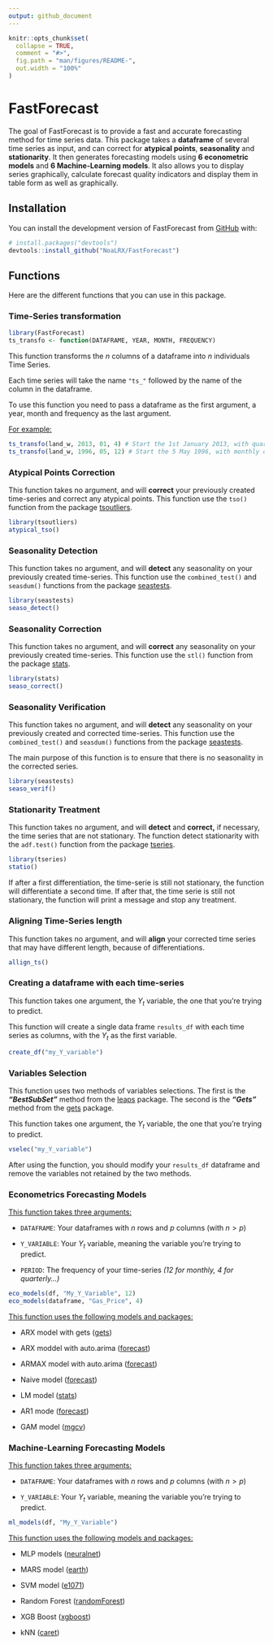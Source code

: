 ```yaml
---
output: github_document
---
```


<!-- README.md is generated from README.Rmd. Please edit that file -->

```r
knitr::opts_chunk$set(
  collapse = TRUE,
  comment = "#>",
  fig.path = "man/figures/README-",
  out.width = "100%"
)
```

# FastForecast

<!-- badges: start -->

<!-- badges: end -->

The goal of FastForecast is to provide a fast and accurate forecasting method for time series data. This package takes a **dataframe** of several time series as input, and can correct for **atypical points**, **seasonality** and **stationarity**. It then generates forecasting models using **6 econometric models** and **6 Machine-Learning models**. It also allows you to display series graphically, calculate forecast quality indicators and display them in table form as well as graphically.

## Installation

You can install the development version of FastForecast from [GitHub](https://github.com/) with:

``` r
# install.packages("devtools")
devtools::install_github("NoaLRX/FastForecast")
```

## Functions 

Here are the different functions that you can use in this package.

### Time-Series transformation

```r
library(FastForecast)
ts_transfo <- function(DATAFRAME, YEAR, MONTH, FREQUENCY)
```

This function transforms the $n$ columns of a dataframe into $n$ individuals Time Series.

Each time series will take the name `"ts_"` followed by the name of the column in the dataframe.

To use this function you need to pass a dataframe as the first argument, a year, month and frequency as the last argument.

[For example:]{.underline}

```r
ts_transfo(land_w, 2013, 01, 4) # Start the 1st January 2013, with quarterly data
ts_transfo(land_w, 1996, 05, 12) # Start the 5 May 1996, with monthly data
```

### Atypical Points Correction

This function takes no argument, and will **correct** your previously created time-series and correct any atypical points. This function use the `tso()` function from the package [tsoutliers](https://www.rdocumentation.org/packages/tsoutliers/versions/0.6-8/topics/tso).

```r
library(tsoutliers)
atypical_tso()
```

### Seasonality Detection

This function takes no argument, and will **detect** any seasonality on your previously created time-series. This function use the `combined_test()` and `seasdum()` functions from the package [seastests](https://www.rdocumentation.org/packages/seastests/versions/0.15.4).

```r
library(seastests)
seaso_detect()
```

### Seasonality Correction

This function takes no argument, and will **correct** any seasonality on your previously created time-series. This function use the `stl()` function from the package [stats](https://www.rdocumentation.org/packages/stats/versions/3.6.2/topics/stl).

```r
library(stats)
seaso_correct()
```

### Seasonality Verification

This function takes no argument, and will **detect** any seasonality on your previously created and corrected time-series. This function use the `combined_test()` and `seasdum()` functions from the package [seastests](https://www.rdocumentation.org/packages/seastests/versions/0.15.4).

The main purpose of this function is to ensure that there is no seasonality in the corrected series.

```r
library(seastests)
seaso_verif()
```

### Stationarity Treatment

This function takes no argument, and will **detect** and **correct,** if necessary, the time series that are not stationary. The function detect stationarity with the `adf.test()` function from the package [tseries](https://www.rdocumentation.org/packages/tseries/versions/0.10-54/topics/adf.test).

```r
library(tseries)
statio()
```

If after a first differentiation, the time-serie is still not stationary, the function will differentiate a second time. If after that, the time serie is still not stationary, the function will print a message and stop any treatment.

### Aligning Time-Series length

This function takes no argument, and will **align** your corrected time series that may have different length, because of differentiations.

```r
allign_ts()
```

### Creating a dataframe with each time-series

This function takes one argument, the $Y_t$ variable, the one that you're trying to predict.

This function will create a single data frame `results_df` with each time series as columns, with the $Y_t$ as the first variable.

```r
create_df("my_Y_variable")
```

### Variables Selection

This function uses two methods of variables selections. The first is the ***"BestSubSet"*** method from the [leaps](https://cran.r-project.org/web/packages/leaps/leaps.pdf) package. The second is the ***"Gets"*** method from the [gets](https://cran.r-project.org/web/packages/gets/gets.pdf) package.

This function takes one argument, the $Y_t$ variable, the one that you're trying to predict.

```r
vselec("my_Y_variable")
```

After using the function, you should modify your `results_df` dataframe and remove the variables not retained by the two methods.

### Econometrics Forecasting Models

[This function takes three arguments:]{.underline}

-   `DATAFRAME`: Your dataframes with $n$ rows and $p$ columns (with $n > p$)

-   `Y_VARIABLE`: Your $Y_t$ variable, meaning the variable you're trying to predict.

-   `PERIOD`: The frequency of your time-series *(12 for monthly, 4 for quarterly...)*

```r
eco_models(df, "My_Y_Variable", 12)
eco_models(dataframe, "Gas_Price", 4)
```

[This function uses the following models and packages:]{.underline}

-   ARX model with gets ([gets](https://cran.r-project.org/web/packages/gets/gets.pdf))

-   ARX moddel with auto.arima ([forecast](https://www.rdocumentation.org/packages/forecast/versions/8.21.1))

-   ARMAX model with auto.arima ([forecast](https://www.rdocumentation.org/packages/forecast/versions/8.21.1))

-   Naive model ([forecast](https://www.rdocumentation.org/packages/forecast/versions/8.21.1))

-   LM model ([stats](https://www.rdocumentation.org/packages/stats/versions/3.6.2))

-   AR1 mode ([forecast](https://www.rdocumentation.org/packages/forecast/versions/8.21.1))

-   GAM model ([mgcv](https://www.rdocumentation.org/packages/mgcv/versions/1.9-0))

### Machine-Learning Forecasting Models

[This function takes three arguments:]{.underline}

-   `DATAFRAME`: Your dataframes with $n$ rows and $p$ columns (with $n > p$)

-   `Y_VARIABLE`: Your $Y_t$ variable, meaning the variable you're trying to predict.

```r
ml_models(df, "My_Y_Variable")
```

[This function uses the following models and packages:]{.underline}

-   MLP models ([neuralnet](https://www.rdocumentation.org/packages/neuralnet/versions/1.44.2))

-   MARS model ([earth](https://www.rdocumentation.org/packages/earth/versions/5.3.2))

-   SVM model ([e1071](https://www.rdocumentation.org/packages/e1071/versions/1.1-3))

-   Random Forest ([randomForest](https://www.rdocumentation.org/packages/randomForest/versions/4.7-1.1))

-   XGB Boost ([xgboost](https://www.rdocumentation.org/packages/xgboost/versions/1.7.5.1))

-   kNN ([caret](https://www.rdocumentation.org/packages/caret/versions/6.0-94))
